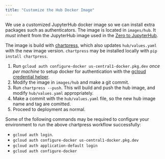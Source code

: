```yaml
---
title: "Customize the Hub Docker Image"
---
```


We use a customized JupyterHub docker image so we can install extra packages
such as authenticators. The image is located in `images/hub`. It *must* inherit
from the JupyterHub image used in the [Zero to
JupyterHub](https://z2jh.jupyter.og).

The image is build with [chartpress](https://github.com/jupyterhub/chartress),
which also updates `hub/values.yaml` with the new image version.
`chartpress` may be installed locally with `pip install chartpress`.

1. Run `gcloud auth configure-docker us-central1-docker.pkg.dev` *once
   per machine* to setup docker for authentication with the [gcloud
   credential
   helper](https://cloud.google.com/artifact-registry/docs/docker/authentication).
2. Modify the image in `images/hub` and make a git commit.
3. Run `chartpress --push`. This will build and push the hub image, and
   modify `hub/values.yaml` appropriately.
4. Make a commit with the `hub/values.yaml` file, so the new hub image
   name and tag are comitted.
5. Proceed to deployment as normal.

Some of the following commands may be required to configure your
environment to run the above chartpress workflow successfully:

 - `gcloud auth login`.
 - `gcloud auth configure-docker us-central1-docker.pkg.dev`
 - `gcloud auth application-default login`
 - `gcloud auth configure-docker`
